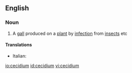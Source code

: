 ==English==

===Noun===
{{en-noun|cecidia}}

# A [[gall]] produced on a [[plant]] by [[infection]] from [[insect]]s etc

====Translations====
{{trans-top|cecidium}}
* Italian: {{t-|it|cecidio|m}}
{{trans-mid}}
{{trans-bottom}}

[[io:cecidium]]
[[id:cecidium]]
[[vi:cecidium]]